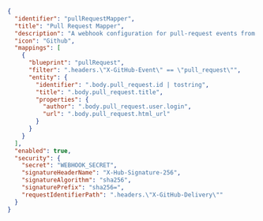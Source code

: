 ```json showLineNumbers
{
  "identifier": "pullRequestMapper",
  "title": "Pull Request Mapper",
  "description": "A webhook configuration for pull-request events from GitHub",
  "icon": "Github",
  "mappings": [
    {
      "blueprint": "pullRequest",
      "filter": ".headers.\"X-GitHub-Event\" == \"pull_request\"",
      "entity": {
        "identifier": ".body.pull_request.id | tostring",
        "title": ".body.pull_request.title",
        "properties": {
          "author": ".body.pull_request.user.login",
          "url": ".body.pull_request.html_url"
        }
      }
    }
  ],
  "enabled": true,
  "security": {
    "secret": "WEBHOOK_SECRET",
    "signatureHeaderName": "X-Hub-Signature-256",
    "signatureAlgorithm": "sha256",
    "signaturePrefix": "sha256=",
    "requestIdentifierPath": ".headers.\"X-GitHub-Delivery\""
  }
}
```
